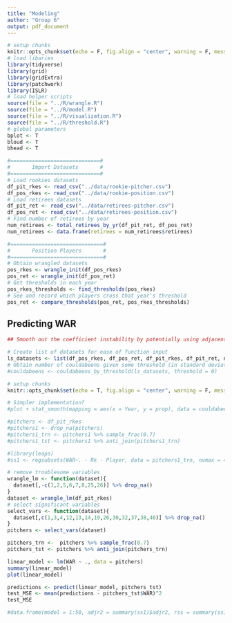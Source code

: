 ```yaml
---
title: "Modeling"
author: "Group 6"
output: pdf_document
---
```


```r
# setup chunks
knitr::opts_chunk$set(echo = F, fig.align = "center", warning = F, message = F, fig.height = 4)
# load libaries
library(tidyverse)
library(grid)
library(gridExtra)
library(patchwork)
library(ISLR)
# load helper scripts
source(file = "../R/wrangle.R")
source(file = "../R/model.R")
source(file = "../R/visualization.R")
source(file = "../R/threshold.R")
# global parameters
bplot <- T
bloud <- T
bhead <- T
```

```r
#=============================#
#       Import Datasets       #
#=============================#
# Load rookies datasets
df_pit_rkes <- read_csv("../data/rookie-pitcher.csv")
df_pos_rkes <- read_csv("../data/rookie-position.csv")
# Load retirees datasets
df_pit_ret <- read_csv("../data/retirees-pitcher.csv")
df_pos_ret <- read_csv("../data/retirees-position.csv")
# Find number of retirees by year
num_retirees <- total_retirees_by_yr(df_pit_ret, df_pos_ret)
num_retirees <- data.frame(retirees = num_retirees$retirees)
```

```r
#==============================#
#       Position Players       #
#==============================#
# Obtain wrangled datasets
pos_rkes <- wrangle_init(df_pos_rkes)
pos_ret <- wrangle_init(df_pos_ret)
# Get thresholds in each year
pos_rkes_thresholds <- find_thresholds(pos_rkes)
# See and record which players cross that year's threshold
pos_ret <- compare_thresholds(pos_ret, pos_rkes_thresholds)
```

\newpage

## Predicting WAR

```r

## Smooth out the coefficient instability by potentially using adjacent year median information to stabliize the threshold value. Potentially add a weight vector to stabilize accordingly. Try 1-2 adjcenent year information, considering edge cases on the boundary (5 forward on left edge and 5 behind on right edge)

# Create list of datasets for ease of function input
ls_datasets <- list(df_pos_rkes, df_pos_ret, df_pit_rkes, df_pit_ret, num_retirees)
# Obtain number of couldabeens given some threshold (in standard deviations)
#couldabeens <- couldabeens_by_threshold(ls_datasets, threshold = 0)
```

```r
# setup chunks
knitr::opts_chunk$set(echo = T, fig.align = "center", warning = F, message = F, fig.height = 4)
```

```r
# Simpler implementation?
#plot + stat_smooth(mapping = aes(x = Year, y = prop), data = couldabeens_post, method = "lm", formula = prop ~ Year, se = F)
```

```r
#pitchers <- df_pit_rkes
#pitchers1 <- drop_na(pitchers)
#pitchers1_trn <- pitchers1 %>% sample_frac(0.7)
#pitchers1_tst <- pitchers1 %>% anti_join(pitchers1_trn)
```

```r
#library(leaps)
#ss1 <- regsubsets(WAR~. - Rk - Player, data = pitchers1_trn, nvmax = 49, method = "forward")
```

```r
# remove troublesome variables
wrangle_lm <- function(dataset){
  dataset[,-c(1,2,5,6,7,8,25,26)] %>% drop_na()
}
dataset <- wrangle_lm(df_pit_rkes) 
# select significant variables
select_vars <- function(dataset){
  dataset[,c(1,3,4,12,13,14,19,26,30,32,37,38,40)] %>% drop_na()
}
pitchers <- select_vars(dataset) 
```

```r
pitchers_trn <-  pitchers %>% sample_frac(0.7)
pitchers_tst <- pitchers %>% anti_join(pitchers_trn)
```

```r
linear_model <- lm(WAR ~ ., data = pitchers)
summary(linear_model)
plot(linear_model)
```

```r
predictions <- predict(linear_model, pitchers_tst)
test_MSE <- mean(predictions - pitchers_tst$WAR)^2
test_MSE
```


```r
#data.frame(model = 1:50, adjr2 = summary(ss1)$adjr2, rss = summary(ss1)$rss, cp = summary(ss1)$cp)%>% arrange(desc(cp))
```


